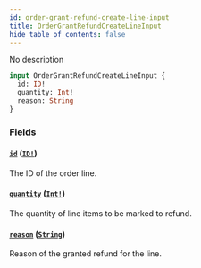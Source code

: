 ```yaml
---
id: order-grant-refund-create-line-input
title: OrderGrantRefundCreateLineInput
hide_table_of_contents: false
---
```


No description

```graphql
input OrderGrantRefundCreateLineInput {
  id: ID!
  quantity: Int!
  reason: String
}
```

### Fields

#### [`id`](#) ([`ID!`](../../../developer/api-reference/scalars/id))

The ID of the order line.

#### [`quantity`](#) ([`Int!`](../../../developer/api-reference/scalars/int))

The quantity of line items to be marked to refund.

#### [`reason`](#) ([`String`](../../../developer/api-reference/scalars/string))

Reason of the granted refund for the line.
